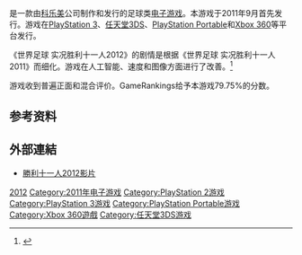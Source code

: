 {{NoteTA
| G1 = Games
}}

{{vgname|世界足球 实况胜利十一人2012|ja=ワールドサッカー ウイニングイレブン 2012|en=Pro Evolution Soccer 2012|diff=yes}}是一款由[[科乐美|科乐美]]公司制作和发行的足球类[[电子游戏|电子游戏]]。本游戏于2011年9月首先发行。游戏在[[PlayStation_3|PlayStation 3]]、[[任天堂3DS|任天堂3DS]]、[[PlayStation_Portable|PlayStation Portable]]和[[Xbox_360|Xbox 360]]等平台发行。

《世界足球 实况胜利十一人2012》的剧情是根据《世界足球 实况胜利十一人2011》而细化。游戏在人工智能、速度和图像方面进行了改善。<ref name="cvgpreview">{{cite web |author=Xbox World 360 staff |url=http://www.computerandvideogames.com/312605/previews/pes-2012-same-path-gradual-evolution/ |title=PES 2012: Same path, gradual evolution |work=[[Computer_and_Video_Games|Computer and Video Games]] ([[Xbox_World|Xbox World 360]]) |publisher=[[Future_plc|Future plc]] |date=24 July 2011 |archiveurl=https://web.archive.org/web/20141202225740/http://www.computerandvideogames.com/312605/previews/pes-2012-same-path-gradual-evolution/ |archivedate=2014-12-02 |deadurl=yes |accessdate=24 April 2015 }}</ref>

游戏收到普遍正面和混合评价。GameRankings给予本游戏79.75%的分数。

== 参考资料 ==
{{Reflist}}

== 外部連結 ==
*[https://www.youtube.com/watch?v=bQxQG0Ovk4k 勝利十一人2012影片]

{{胜利十一人系列}}

{{DEFAULTSORT:World Soccer Jikkyou Winning Eleven 2012}}
[[Category:胜利十一人系列|2012]]
[[Category:2011年电子游戏|Category:2011年电子游戏]]
[[Category:PlayStation_2游戏|Category:PlayStation 2游戏]]
[[Category:PlayStation_3游戏|Category:PlayStation 3游戏]]
[[Category:PlayStation_Portable游戏|Category:PlayStation Portable游戏]]
[[Category:Xbox_360遊戲|Category:Xbox 360遊戲]]
[[Category:任天堂3DS游戏|Category:任天堂3DS游戏]]

{{sports-videogame-stub}}
{{konami-stub}}